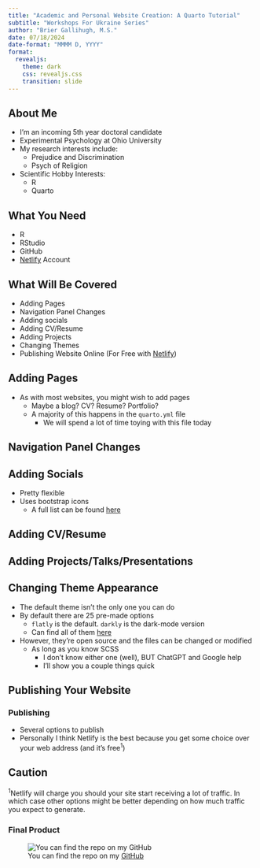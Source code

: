 ```yaml
---
title: "Academic and Personal Website Creation: A Quarto Tutorial"
subtitle: "Workshops For Ukraine Series"
author: "Brier Gallihugh, M.S."
date: 07/18/2024
date-format: "MMMM D, YYYY"
format: 
  revealjs:
    theme: dark
    css: revealjs.css
    transition: slide
---
```


## About Me

-   I'm an incoming 5th year doctoral candidate <br>
-   Experimental Psychology at Ohio University <br>
-   My research interests include:
    -   Prejudice and Discrimination
    -   Psych of Religion
-   Scientific Hobby Interests:
    -   R
    -   Quarto

## What You Need

-   R
-   RStudio
-   GitHub
-   [Netlify](https://app.netlify.com) Account

## What Will Be Covered

-   Adding Pages
-   Navigation Panel Changes
-   Adding socials
-   Adding CV/Resume
-   Adding Projects
-   Changing Themes
-   Publishing Website Online (For Free with [Netlify](https://app.netlify.com))

## Adding Pages

- As with most websites, you might wish to add pages
  - Maybe a blog? CV? Resume? Portfolio?
  - A majority of this happens in the `quarto.yml` file
    - We will spend a lot of time toying with this file today

## Navigation Panel Changes

## Adding Socials

- Pretty flexible
- Uses bootstrap icons
  - A full list can be found [here](https://icons.getbootstrap.com/)

## Adding CV/Resume

## Adding Projects/Talks/Presentations

## Changing Theme Appearance

- The default theme isn't the only one you can do
- By default there are 25 pre-made options
  - `flatly` is the default. `darkly` is the dark-mode version
  - Can find all of them [here](https://github.com/quarto-dev/quarto-cli/tree/main/src/resources/formats/revealjs/themes)
- However, they're open source and the files can be changed or modified
  - As long as you know SCSS
    - I don't know either one (well), BUT ChatGPT and Google help
    - I'll show you a couple things quick

## Publishing Your Website

::::{.panel-tabset}

### Publishing

- Several options to publish
- Personally I think Netlify is the best because you get some choice over your web address (and it's free^1^)
  
:::{.callout-important}
# Caution
^1^Netlify will charge you should your site start receiving a lot of traffic. In which case other options might be better depending on how much traffic you expect to generate.
:::

### Final Product

![You can find the repo on my [GitHub](https://github.com/bsgallih12/Personal-Website)](final_product.png)

::::
